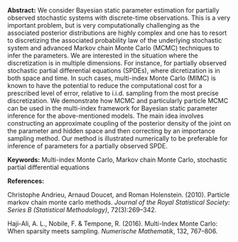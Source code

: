 <span>**Abstract:**</span> We consider Bayesian static parameter
estimation for partially observed stochastic systems with discrete-time
observations. This is a very important problem, but is very
computationally challenging as the associated posterior distributions
are highly complex and one has to resort to discretizing the associated
probability law of the underlying stochastic system and advanced Markov
chain Monte Carlo (MCMC) techniques to infer the parameters. We are
interested in the situation where the discretization is in multiple
dimensions. For instance, for partially observed stochastic partial
differential equations (SPDEs), where dicretization is in both space and
time. In such cases, multi-index Monte Carlo (MIMC) is known to have the
potential to reduce the computational cost for a prescribed level of
error, relative to i.i.d. sampling from the most precise discretization.
We demonstrate how MCMC and particularly particle MCMC can be used in
the multi-index framework for Bayesian static parameter inference for
the above-mentioned models. The main idea involves constructing an
approximate coupling of the posterior density of the joint on the
parameter and hidden space and then correcting by an importance sampling
method. Our method is illustrated numerically to be preferable for
inference of parameters for a partially observed SPDE.

<span>**Keywords:**</span> Multi-index Monte Carlo, Markov chain Monte
Carlo, stochastic partial differential equations

<span>**References:**</span>

Christophe Andrieu, Arnaud Doucet, and Roman Holenstein. (2010).
Particle markov chain monte carlo methods. *Journal of the Royal
Statistical Society: Series B (Statistical Methodology)*, 72(3):269–342.

Haji-Ali, A. L., Nobile, F. & Tempone, R. (2016). Multi-Index Monte
Carlo: When sparsity meets sampling. *Numerische Mathematik*, 132,
767–806.
